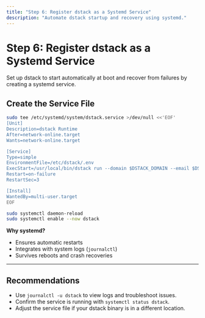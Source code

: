 ```yaml
---
title: "Step 6: Register dstack as a Systemd Service"
description: "Automate dstack startup and recovery using systemd."
---
```


# Step 6: Register dstack as a Systemd Service

Set up dstack to start automatically at boot and recover from failures by creating a systemd service.

## Create the Service File

```bash
sudo tee /etc/systemd/system/dstack.service >/dev/null <<'EOF'
[Unit]
Description=dstack Runtime
After=network-online.target
Wants=network-online.target

[Service]
Type=simple
EnvironmentFile=/etc/dstack/.env
ExecStart=/usr/local/bin/dstack run --domain $DSTACK_DOMAIN --email $DSTACK_EMAIL
Restart=on-failure
RestartSec=3

[Install]
WantedBy=multi-user.target
EOF

sudo systemctl daemon-reload
sudo systemctl enable --now dstack
```

**Why systemd?**
- Ensures automatic restarts
- Integrates with system logs (`journalctl`)
- Survives reboots and crash recoveries

---

## Recommendations
- Use `journalctl -u dstack` to view logs and troubleshoot issues.
- Confirm the service is running with `systemctl status dstack`.
- Adjust the service file if your dstack binary is in a different location.

